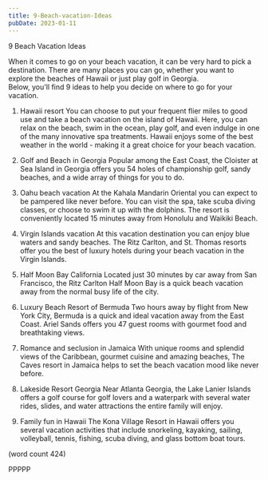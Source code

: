 ```yaml
---
title: 9-Beach-vacation-Ideas
pubDate: 2023-01-11
---
```


9 Beach Vacation Ideas

When it comes to go on your beach vacation, it can 
be very hard to pick a destination.  There are many
places you can go, whether you want to explore the
beaches of Hawaii or just play golf in Georgia.  
Below, you'll find 9 ideas to help you decide on
where to go for your vacation.

1.  Hawaii resort
You can choose to put your frequent flier miles to
good use and take a beach vacation on the island of
Hawaii.  Here, you can relax on the beach, swim in
the ocean, play golf, and even indulge in one of
the many innovative spa treatments.  Hawaii enjoys
some of the best weather in the world - making it 
a great choice for your beach vacation.

2.  Golf and Beach in Georgia
Popular among the East Coast, the Cloister at Sea
Island in Georgia offers you 54 holes of championship
golf, sandy beaches, and a wide array of things for
you to do.  

3.  Oahu beach vacation
At the Kahala Mandarin Oriental you can expect to be
pampered like never before.  You can visit the spa,
take scuba diving classes, or choose to swim it up
with the dolphins.  The resort is conveniently 
located 15 minutes away from Honolulu and Waikiki
Beach.

4.  Virgin Islands vacation
At this vacation destination you can enjoy blue
waters and sandy beaches.  The Ritz Carlton, and
St. Thomas resorts offer you the best of luxury
hotels during your beach vacation in the Virgin
Islands.

5.  Half Moon Bay California
Located just 30 minutes by car away from San 
Francisco, the Ritz Carlton Half Moon Bay is a 
quick beach vacation away from the normal busy life
of the city.  

6.  Luxury Beach Resort of Bermuda
Two hours away by flight from New York City, 
Bermuda is a quick and ideal vacation away from the
East Coast.  Ariel Sands offers you 47 guest rooms
with gourmet food and breathtaking views.

7.  Romance and seclusion in Jamaica
With unique rooms and splendid views of the 
Caribbean, gourmet cuisine and amazing beaches, 
The Caves resort in Jamaica helps to set the beach
vacation mood like never before.

8.  Lakeside Resort Georgia
Near Atlanta Georgia, the Lake Lanier Islands offers
a golf course for golf lovers and a waterpark with
several water rides, slides, and water attractions
the entire family will enjoy.

9.  Family fun in Hawaii
The Kona Village Resort in Hawaii offers you 
several vacation activities that include snorkeling,
kayaking, sailing, volleyball, tennis, fishing,
scuba diving, and glass bottom boat tours.

(word count 424)

PPPPP